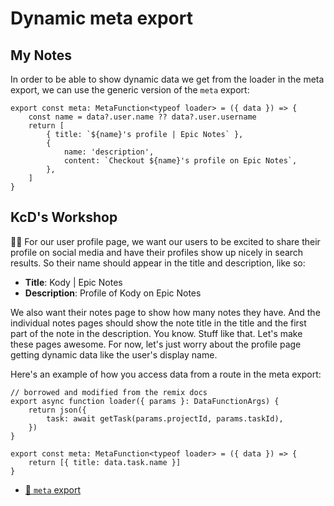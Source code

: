 # Dynamic meta export

## My Notes

In order to be able to show dynamic data we get from the loader in the meta export,
we can use the generic version of the `meta` export:

```tsx
export const meta: MetaFunction<typeof loader> = ({ data }) => {
	const name = data?.user.name ?? data?.user.username
	return [
		{ title: `${name}'s profile | Epic Notes` },
		{
			name: 'description',
			content: `Checkout ${name}'s profile on Epic Notes`,
		},
	]
}
```

## KcD's Workshop

<EpicVideo url="https://www.epicweb.dev/workshops/full-stack-foundations/search-engine-optimization/customizing-meta-tags-with-dynamic-data" />

👨‍💼 For our user profile page, we want our users to be excited to share their
profile on social media and have their profiles show up nicely in search
results. So their name should appear in the title and description, like so:

- **Title**: Kody | Epic Notes
- **Description**: Profile of Kody on Epic Notes

We also want their notes page to show how many notes they have. And the
individual notes pages should show the note title in the title and the first
part of the note in the description. You know. Stuff like that. Let's make these
pages awesome. For now, let's just worry about the profile page getting dynamic
data like the user's display name.

Here's an example of how you access data from a route in the meta export:

```tsx
// borrowed and modified from the remix docs
export async function loader({ params }: DataFunctionArgs) {
	return json({
		task: await getTask(params.projectId, params.taskId),
	})
}

export const meta: MetaFunction<typeof loader> = ({ data }) => {
	return [{ title: data.task.name }]
}
```

- [📜 `meta` export](https://remix.run/docs/en/main/route/meta-v2)
